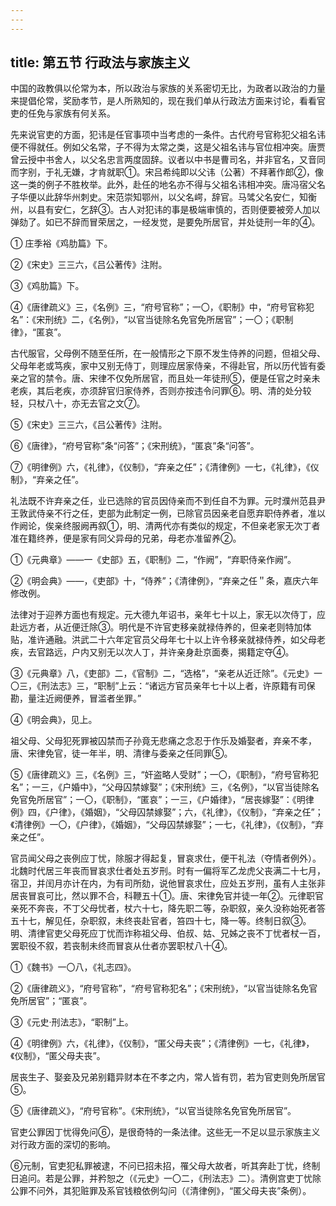 ```yaml
---
---
---
```

title: 第五节 行政法与家族主义
---



中国的政教俱以伦常为本，所以政治与家族的关系密切无比，为政者以政治的力量来提倡伦常，奖励孝节，是人所熟知的，现在我们单从行政法方面来讨论，看看官吏的任免与家族有何关系。

先来说官吏的方面，犯讳是任官事项中当考虑的一条件。古代府号官称犯父祖名讳便不得就任。例如父名常，子不得为太常之类，这是父祖名讳与官位相冲突。唐贾曾云授中书舍人，以父名忠言两度固辞。议者以中书是曹司名，并非官名，又音同而字别，于礼无嫌，才肯就职①。宋吕希纯即以父讳（公著）不拜著作郎②，像这一类的例子不胜枚举。此外，赴任的地名亦不得与父祖名讳相冲突。唐冯宿父名子华便以此辞华州刺史。宋范崇知鄂州，以父名崿，辞官。马骘父名安仁，知衡州，以县有安仁，乞辞③。古人对犯讳的事是极端审慎的，否则便要被旁人加以弹劾了。如已不辞而冒荣居之，一经发觉，是要免所居官，并处徒刑一年的④。

① 庄季裕《鸡肋篇》下。

②《宋史》三三六，《吕公著传》注附。

③《鸡肋篇》下。

④《唐律疏义》三，《名例》三，“府号官称”；一〇，《职制》中，“府号官称犯名”：《宋刑统》二，《名例》，“以官当徒除名免官免所居官”；一〇；《职制律》，“匿哀”。

古代服官，父母例不随至任所，在一般情形之下原不发生侍养的问题，但祖父母、父母年老或笃疾，家中又别无侍丁，则理应居家侍亲，不得赴官，所以历代皆有委亲之官的禁令。唐、宋律不仅免所居官，而且处一年徒刑⑤，便是任官之时亲未老疾，其后老疾，亦须辞官归家侍养，否则亦按违令问罪⑥。明、清的处分较轻，只杖八十，亦无去官之文⑦。

⑤《宋史》三三六，《吕公著传》注附。

⑥《唐律》，“府号官称”条“问答”；《宋刑统》，“匿哀”条“问答”。

⑦《明律例》六，《礼律》，《仪制》，“弃亲之任”；《清律例》一七，《礼律》，《仪制》，“弃亲之任”。

礼法既不许弃亲之任，业已选除的官员因侍亲而不到任自不为罪。元时濮州范县尹王敦武侍亲不行之任，吏部为此制定一例，已除官员因亲老自愿弃职侍养者，准以作阙论，俟亲终服阙再叙①，明、清两代亦有类似的规定，不但亲老家无次丁者准在籍终养，便是家有同父异母的兄弟，母老亦准留养②。

①《元典章》——一《史部》五，《职制》二，“作阙”，“弃职侍亲作阙”。

②《明会典》——，《吏部》十，“侍养”；《清律例》，“弃亲之任＂条，嘉庆六年修改例。

法律对于迎养方面也有规定。元大德九年诏书，亲年七十以上，家无以次侍丁，应赴远方者，从近便迁除③。明代是不许官吏移亲就禄侍养的，但亲老则特加体贴，准许通融。洪武二十六年定官员父母年七十以上许令移亲就禄侍养，如父母老疾，去官路远，户内又别无以次人丁，并许亲身赴京面奏，揭籍定夺④。

③《元典章》八，《吏部》二，《官制》二，“选格”，“亲老从近迁除”。《元史》一〇三，《刑法志》三，“职制”上云：“诸远方官员亲年七十以上者，许原籍有司保勘，量注近阙便养，冒滥者坐罪。”

④《明会典》，见上。

祖父母、父母犯死罪被囚禁而子孙竟无悲痛之念忍于作乐及婚娶者，弃亲不孝，唐、宋律免官，徒一年半，明、清律与委亲之任同罪⑤。

⑤《唐律疏义》三，《名例》三，“奸盗略人受财”；一〇，《职制》，“府号官称犯名”；一三，《户婚中》，“父母囚禁嫁娶”；《宋刑统》三，《名例》，“以官当徒除名免官免所居官”；一〇，《职制》，“匿哀”；一三，《户婚律》，“居丧嫁娶”：《明律例》四，《户律》，《婚姻》，“父母囚禁嫁娶”；六，《礼律》，《仪制》，“弃亲之任”；《清律例》一〇，《户律》，《婚姻》，“父母囚禁嫁娶”；一七，《礼律》，《仪制》，“弃亲之任”。

官员闻父母之丧例应丁忧，除服才得起复，冒哀求仕，便干礼法（夺情者例外）。北魏时代居三年丧而冒哀求仕者处五岁刑。时有一偏将军乙龙虎父丧满二十七月，宿卫，并闰月亦计在内，为有司所劾，说他冒哀求仕，应处五岁刑，虽有人主张非居丧冒哀可比，然以罪不合，科鞭五十①。唐、宋律免官并徒一年②。元律职官亲死不奔丧，不丁父母忧者，杖六十七，降先职二等，杂职叙，亲久没称始死者答五十七，解见任，杂职叙，未终丧赴官者，笞四十七，降一等。终制日叙③。明、清律官吏父母死应丁忧而诈称祖父母、伯叔、姑、兄姊之丧不丁忧者杖一百，罢职役不叙，若丧制未终而冒哀从仕者亦罢职杖八十④。

①《魏书》一〇八，《礼志四》。

②《唐律疏义》，“府号官称”，“府号官称犯名”；《宋刑统》，“以官当徒除名免官免所居官”；“匿哀”。

③《元史·刑法志》，“职制”上。

④《明律例》六，《礼律》，《仪制》，“匿父母夫丧”；《清律例》一七，《礼律》，《仪制》，“匿父母夫丧”。

居丧生子、娶妾及兄弟别籍异财本在不孝之内，常人皆有罚，若为官吏则免所居官⑤。

⑤《唐律疏义》，“府号官称”。《宋刑统》，“以官当徒除名免官免所居官”。

官吏公罪因丁忧得免问⑥，是很奇特的一条法律。这些无一不足以显示家族主义对行政方面的深切的影响。

⑥元制，官吏犯私罪被逮，不问已招未招，罹父母大故者，听其奔赴丁忧，终制日追问。若是公罪，并矜恕之（《元史》一〇二，《刑法志》二）。清例宫吏丁忧除公罪不问外，其犯赃罪及系官钱粮依例勾问（《清律例》，“匿父母夫丧”条例）。